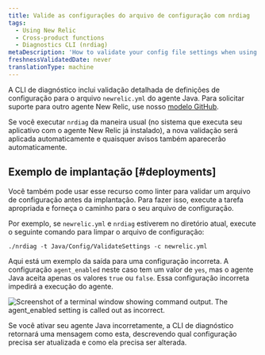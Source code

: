 ```yaml
---
title: Valide as configurações do arquivo de configuração com nrdiag
tags:
  - Using New Relic
  - Cross-product functions
  - Diagnostics CLI (nrdiag)
metaDescription: 'How to validate your config file settings when using New Relic Diagnostics (nrdiag); for example, with deployments.'
freshnessValidatedDate: never
translationType: machine
---
```


A CLI de diagnóstico inclui validação detalhada de definições de configuração para o arquivo `newrelic.yml` do agente Java. Para solicitar suporte para outro agente New Relic, use nosso [modelo GitHub](https://github.com/newrelic/newrelic-diagnostics-cli/issues/new?assignees=&labels=enhancement%2C+needs-triage&template=enhancement.md&title=).

Se você executar `nrdiag` da maneira usual (no sistema que executa seu aplicativo com o agente New Relic já instalado), a nova validação será aplicada automaticamente e quaisquer avisos também aparecerão automaticamente.

## Exemplo de implantação [#deployments]

Você também pode usar esse recurso como linter para validar um arquivo de configuração antes da implantação. Para fazer isso, execute a tarefa apropriada e forneça o caminho para o seu arquivo de configuração.

Por exemplo, se `newrelic.yml` e `nrdiag` estiverem no diretório atual, execute o seguinte comando para limpar o arquivo de configuração:

```
./nrdiag -t Java/Config/ValidateSettings -c newrelic.yml
```

Aqui está um exemplo da saída para uma configuração incorreta. A configuração `agent_enabled` neste caso tem um valor de `yes`, mas o agente Java aceita apenas os valores `true` ou `false`. Essa configuração incorreta impedirá a execução do agente.

<img
  title="agent_enabled.png"
  alt="Screenshot of a terminal window showing command output. The agent_enabled setting is called out as incorrect."
  src="/images/agent_enabled.webp"
/>

<figcaption>
  Se você ativar seu agente Java incorretamente, a CLI de diagnóstico retornará uma mensagem como esta, descrevendo qual configuração precisa ser atualizada e como ela precisa ser alterada.
</figcaption>
